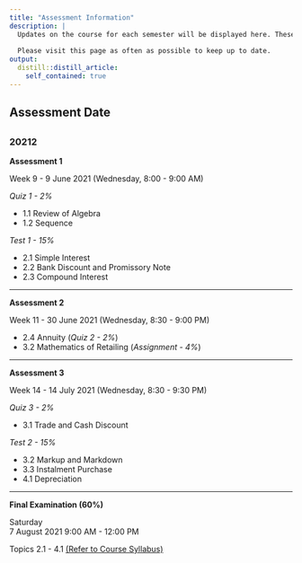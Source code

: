 ```yaml
---
title: "Assessment Information"
description: |
  Updates on the course for each semester will be displayed here. These will include the important dates for the assessment every semester.  
  
  Please visit this page as often as possible to keep up to date.
output: 
  distill::distill_article:
    self_contained: true
---
```


## Assessment Date  

## {.tabset}  

### 20212  

**Assessment 1**  

Week 9 - 9 June 2021 (Wednesday, 8:00 - 9:00 AM)  

*Quiz 1 - 2%*  

- 1.1 Review of Algebra  
- 1.2 Sequence  

*Test 1 - 15%*  

- 2.1 Simple Interest  
- 2.2 Bank Discount and Promissory Note  
- 2.3 Compound Interest  

***

**Assessment 2**  

Week 11 - 30 June 2021 (Wednesday, 8:30 - 9:00 PM)  

- 2.4 Annuity (*Quiz 2 - 2%*)  
- 3.2 Mathematics of Retailing (*Assignment - 4%*)

***

**Assessment 3**  

Week 14 - 14 July 2021 (Wednesday, 8:30 - 9:30 PM)

*Quiz 3 - 2%*  

- 3.1 Trade and Cash Discount  

*Test 2 - 15%*  

- 3.2 Markup and Markdown  
- 3.3 Instalment Purchase  
- 4.1 Depreciation  

***

**Final Examination (60%)**  

Saturday  
7 August 2021
9:00 AM - 12:00 PM

Topics 2.1 - 4.1 [(Refer to Course Syllabus)](mat112.html)
